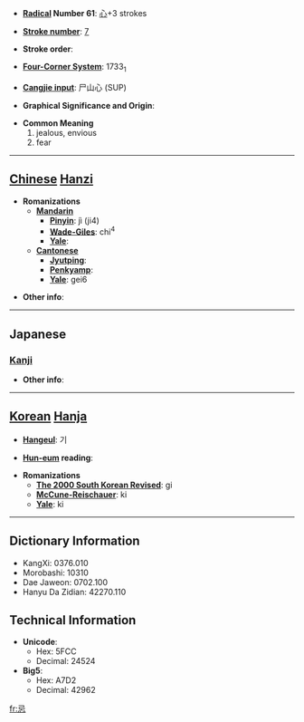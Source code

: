 * '''[[Wiktionary:Chinese radical index| Radical]] Number 61''': [[Wiktionary:Chinese radical index 心|心]]+3 strokes

* '''[[Wiktionary:Chinese total strokes index|Stroke number]]''': [[Wiktionary:Chinese total strokes index 7|7]]

* '''Stroke order''': 

* '''[[Wiktionary:Chinese four corner index|Four-Corner System]]''': 1733<sub>1</sub>

* '''[[Wiktionary:Chinese Cangjie index|Cangjie input]]''': 尸山心 (SUP)

* '''Graphical Significance and Origin''': 

* '''Common Meaning'''
*#jealous, envious
*# fear


----

== [[Chinese]] [[Hanzi]] ==

* '''Romanizations'''
** '''[[Mandarin]]'''
*** '''[[Pinyin]]''': jì (ji4)
*** '''[[Wade-Giles]]''': chi<sup>4</sup>
*** '''[[Yale]]''': 
** '''[[Cantonese]]'''
*** '''[[Jyutping]]''':
*** '''[[Penkyamp]]''': 
*** '''[[Yale]]''': gei6

* '''Other info''': 

----

==Japanese==
===[[Kanji]]===
{{kanji|on readings=[[き]] (ki)|kun readings=[[いむ]] (imu)}}

* '''Other info''':  

----

== [[Korean]] [[Hanja]] ==

* '''[[Hangeul]]''': 기

* '''[[Hun-eum]] reading''': 

* '''Romanizations'''
** '''[[The 2000 South Korean Revised Romanization|The 2000 South Korean Revised]]''': gi
** '''[[McCune-Reischauer]]''': ki
** '''[[Yale]]''': ki

----

== Dictionary Information ==

* KangXi: 0376.010
* Morobashi: 10310
* Dae Jaweon: 0702.100
* Hanyu Da Zidian: 42270.110

== Technical Information ==

* '''Unicode''':
** Hex: 5FCC
** Decimal: 24524
* '''Big5''':
** Hex: A7D2
** Decimal: 42962

[[fr:忌]]